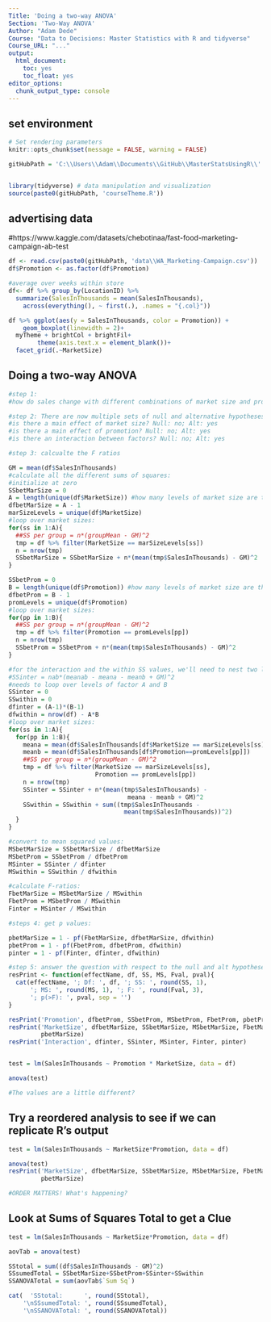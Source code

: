 ```yaml
---
Title: 'Doing a two-way ANOVA'
Section: 'Two-Way ANOVA'
Author: "Adam Dede"
Course: "Data to Decisions: Master Statistics with R and tidyverse"
Course_URL: "..." 
output:
  html_document:
    toc: yes
    toc_float: yes
editor_options:
  chunk_output_type: console
---
```



## set environment

```r

# Set rendering parameters
knitr::opts_chunk$set(message = FALSE, warning = FALSE)

gitHubPath = 'C:\\Users\\Adam\\Documents\\GitHub\\MasterStatsUsingR\\'


library(tidyverse) # data manipulation and visualization
source(paste0(gitHubPath, 'courseTheme.R'))


```

## advertising data
#https://www.kaggle.com/datasets/chebotinaa/fast-food-marketing-campaign-ab-test

```r
df <- read.csv(paste0(gitHubPath, 'data\\WA_Marketing-Campaign.csv'))
df$Promotion <- as.factor(df$Promotion)

#average over weeks within store
df<- df %>% group_by(LocationID) %>%
  summarize(SalesInThousands = mean(SalesInThousands),
    across(everything(), ~ first(.), .names = "{.col}"))

df %>% ggplot(aes(y = SalesInThousands, color = Promotion)) + 
    geom_boxplot(linewidth = 2)+ 
  myTheme + brightCol + brightFil+
        theme(axis.text.x = element_blank())+
  facet_grid(.~MarketSize)


```

## Doing a two-way ANOVA

```r

#step 1: 
#how do sales change with different combinations of market size and promotion?

#step 2: There are now multiple sets of null and alternative hypotheses to test
#is there a main effect of market size? Null: no; Alt: yes
#is there a main effect of promotion? Null: no; Alt: yes
#is there an interaction between factors? Null: no; Alt: yes

#step 3: calcualte the F ratios

GM = mean(df$SalesInThousands)
#calculate all the different sums of squares: 
#initialize at zero 
SSbetMarSize = 0
A = length(unique(df$MarketSize)) #how many levels of market size are there? 
dfbetMarSize = A - 1
marSizeLevels = unique(df$MarketSize)
#loop over market sizes: 
for(ss in 1:A){
  ##SS per group = n*(groupMean - GM)^2
  tmp = df %>% filter(MarketSize == marSizeLevels[ss])
  n = nrow(tmp)
  SSbetMarSize = SSbetMarSize + n*(mean(tmp$SalesInThousands) - GM)^2
}

SSbetProm = 0
B = length(unique(df$Promotion)) #how many levels of market size are there? 
dfbetProm = B - 1
promLevels = unique(df$Promotion)
#loop over market sizes: 
for(pp in 1:B){
  ##SS per group = n*(groupMean - GM)^2
  tmp = df %>% filter(Promotion == promLevels[pp])
  n = nrow(tmp)
  SSbetProm = SSbetProm + n*(mean(tmp$SalesInThousands) - GM)^2
}

#for the interaction and the within SS values, we'll need to nest two loops!
#SSinter = nab*(meanab - meana - meanb + GM)^2
#needs to loop over levels of factor A and B
SSinter = 0
SSwithin = 0
dfinter = (A-1)*(B-1)
dfwithin = nrow(df) - A*B
#loop over market sizes: 
for(ss in 1:A){
  for(pp in 1:B){
    meana = mean(df$SalesInThousands[df$MarketSize == marSizeLevels[ss]])
    meanb = mean(df$SalesInThousands[df$Promotion==promLevels[pp]])
    ##SS per group = n*(groupMean - GM)^2
    tmp = df %>% filter(MarketSize == marSizeLevels[ss],
                        Promotion == promLevels[pp])
    n = nrow(tmp)
    SSinter = SSinter + n*(mean(tmp$SalesInThousands) - 
                                 meana - meanb + GM)^2
    SSwithin = SSwithin + sum((tmp$SalesInThousands - 
                                mean(tmp$SalesInThousands))^2)
  }
}

#convert to mean squared values: 
MSbetMarSize = SSbetMarSize / dfbetMarSize
MSbetProm = SSbetProm / dfbetProm
MSinter = SSinter / dfinter
MSwithin = SSwithin / dfwithin 

#calculate F-ratios: 
FbetMarSize = MSbetMarSize / MSwithin 
FbetProm = MSbetProm / MSwithin 
Finter = MSinter / MSwithin 

#steps 4: get p values: 

pbetMarSize = 1 - pf(FbetMarSize, dfbetMarSize, dfwithin)
pbetProm = 1 - pf(FbetProm, dfbetProm, dfwithin)
pinter = 1 - pf(Finter, dfinter, dfwithin)

#step 5: answer the question with respect to the null and alt hypotheses: 
resPrint <- function(effectName, df, SS, MS, Fval, pval){
  cat(effectName, '; Df: ', df, '; SS: ', round(SS, 1), 
      '; MS: ', round(MS, 1), '; F: ', round(Fval, 3), 
      '; p(>F): ', pval, sep = '')
}

resPrint('Promotion', dfbetProm, SSbetProm, MSbetProm, FbetProm, pbetProm)
resPrint('MarketSize', dfbetMarSize, SSbetMarSize, MSbetMarSize, FbetMarSize, 
         pbetMarSize)
resPrint('Interaction', dfinter, SSinter, MSinter, Finter, pinter)


test = lm(SalesInThousands ~ Promotion * MarketSize, data = df)

anova(test)

#The values are a little different? 

```

## Try a reordered analysis to see if we can replicate R's output

```r
test = lm(SalesInThousands ~ MarketSize*Promotion, data = df)

anova(test)
resPrint('MarketSize', dfbetMarSize, SSbetMarSize, MSbetMarSize, FbetMarSize, 
         pbetMarSize)

#ORDER MATTERS! What's happening? 

```
## Look at Sums of Squares Total to get a Clue

```r

test = lm(SalesInThousands ~ MarketSize*Promotion, data = df)

aovTab = anova(test)

SStotal = sum((df$SalesInThousands - GM)^2)
SSsumedTotal = SSbetMarSize+SSbetProm+SSinter+SSwithin
SSANOVATotal = sum(aovTab$`Sum Sq`)

cat(  'SStotal:      ', round(SStotal),
    '\nSSsumedTotal: ', round(SSsumedTotal), 
    '\nSSANOVATotal: ', round(SSANOVATotal))

```


